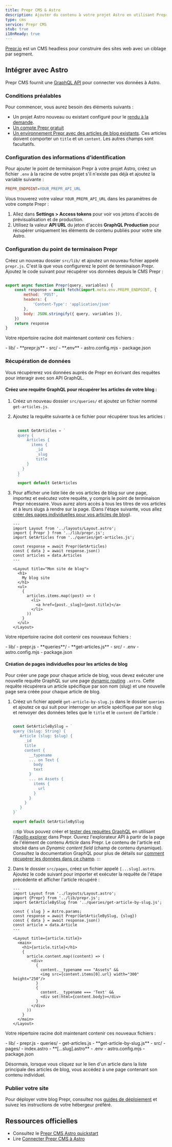 ```yaml
---
title: Prepr CMS & Astro
description: Ajouter du contenu à votre projet Astro en utilisant Prepr comme CMS
type: cms
service: Prepr CMS
stub: true
i18nReady: true
---
```


[Prepr.io](https://www.prepr.io/) est un CMS headless pour construire des sites web avec un ciblage par segment.

## Intégrer avec Astro

Prepr CMS fournit une [GraphQL API](https://docs.prepr.io/reference/graphql/v1/overview) pour connecter vos données à Astro.

### Conditions préalables

Pour commencer, vous aurez besoin des éléments suivants :

- Un projet Astro nouveau ou existant configuré pour le [rendu à la demande](/fr/guides/server-side-rendering/).
- [Un compte Prepr gratuit](https://signup.prepr.io/)
- [Un environnement Prepr avec des articles de blog existants](https://docs.prepr.io/account/set-up-environments#create-an-envirntonment). Ces articles doivent comporter un `title` et un `content`. Les autres champs sont facultatifs.

### Configuration des informations d'identification

Pour ajouter le point de terminaison Prepr à votre projet Astro, créez un fichier `.env` à la racine de votre projet s'il n'existe pas déjà et ajoutez la variable suivante :

```ini title=".env"
PREPR_ENDPOINT=YOUR_PREPR_API_URL
```

Vous trouverez votre valeur `YOUR_PREPR_API_URL` dans les paramètres de votre compte Prepr :
1. Allez dans **Settings > Access tokens** pour voir vos jetons d'accès de prévisualisation et de production.
2. Utilisez la valeur **API URL** du jeton d'accès **GraphQL Production** pour récupérer uniquement les éléments de contenu publiés pour votre site Astro.

### Configuration du point de terminaison Prepr

Créez un nouveau dossier `src/lib/` et ajoutez un nouveau fichier appelé `prepr.js`. C'est là que vous configurerez le point de terminaison Prepr. Ajoutez le code suivant pour récupérer vos données depuis le CMS Prepr :

```js title="src/lib/prepr.js"

export async function Prepr(query, variables) {
    const response = await fetch(import.meta.env.PREPR_ENDPOINT, {
        method: 'POST',
        headers: {
            'Content-Type': 'application/json'
        },
        body: JSON.stringify({ query, variables }),
    })
    return response
}
```

Votre répertoire racine doit maintenant contenir ces fichiers :

<FileTree title="Project Structure">
  - lib/
    - **prepr.js**
  - src/
  - **.env**
  - astro.config.mjs
  - package.json

</FileTree>

### Récupération de données

Vous récupérerez vos données auprès de Prepr en écrivant des requêtes pour interagir avec son API GraphQL.

#### Créez une requête GraphQL pour récupérer les articles de votre blog :
1. Créez un nouveau dossier `src/queries/` et ajoutez un fichier nommé `get-articles.js`.
2. Ajoutez la requête suivante à ce fichier pour récupérer tous les articles :

   ```js title="src/queries/get-articles.js"
  
     const GetArticles = `
     query {
         Articles {
           items {
             _id
             _slug
             title
         }
       }
     }
     `
     export default GetArticles
    ```

3. Pour afficher une liste liée de vos articles de blog sur une page, importez et exécutez votre requête, y compris le point de terminaison Prepr nécessaire. Vous aurez alors accès à tous les titres de vos articles et à leurs slugs à rendre sur la page. (Dans l'étape suivante, vous allez [créer des pages individuelles pour vos articles de blog](#création-de-pages-individuelles-pour-les-articles-de-blog)).

     ```astro title="src/pages/index.astro" ins={3-4, 6-8, 15-23}
     ---
     import Layout from '../layouts/Layout.astro';
     import { Prepr } from '../lib/prepr.js';
     import GetArticles from '../queries/get-articles.js';
    
     const response = await Prepr(GetArticles)
     const { data } = await response.json()
     const articles = data.Articles
     ---
    
     <Layout title="Mon site de blog">
       <h1>
         My blog site
       </h1>
       <ul>
         {
           articles.items.map((post) => (
             <li>
               <a href={post._slug}>{post.title}</a>
             </li>
           ))
         }
       </ul>
     </Layout>
    ```


Votre répertoire racine doit contenir ces nouveaux fichiers :

<FileTree title="Project Structure">
  - lib/
    - prepr.js
    - **queries**/
        - **get-articles.js**
  - src/
  - .env
  - astro.config.mjs
  - package.json
</FileTree>

#### Création de pages individuelles pour les articles de blog

Pour créer une page pour chaque article de blog, vous devez exécuter une nouvelle requête GraphQL sur une page [dynamic routing](/fr/guides/routing/#mode-serveur-ssr) `.astro`. Cette requête récupérera un article spécifique par son nom (slug) et une nouvelle page sera créée pour chaque article de blog.

1. Créez un fichier appelé `get-article-by-slug.js` dans le dossier `queries` et ajoutez ce qui suit pour interroger un article spécifique par son slug et renvoyer des données telles que le `title` et le `content` de l'article :

     ```js title="src/lib/queries/get-article-by-slug.js"
    
     const GetArticleBySlug = `
     query ($slug: String) {
        Article (slug: $slug) {
          _id
          title
          content {
            __typename
            ... on Text {
              body
              text
            }
            ... on Assets {
              items {
                url
              }
            }
          }
        }
     }`
    
     export default GetArticleBySlug
    ```
    
    :::tip
    Vous pouvez créer et [tester des requêtes GraphQL](https://docs.prepr.io/reference/graphql/v1/test-queries) en utilisant l'[Apollo explorer](https://studio.apollographql.com/sandbox/explorer) dans Prepr. Ouvrez l'explorateur API à partir de la page de l'élément de contenu *Article* dans Prepr.
    Le contenu de l'article est stocké dans un *Dynamic content field* (champ de contenu dynamique). Consultez la documentation GraphQL pour plus de détails sur [comment récupérer les données dans ce champ](https://docs.prepr.io/reference/graphql/v1/schema-field-types-dynamic-content-field).
    :::

2. Dans le dossier `src/pages`, créez un fichier appelé `[...slug].astro`. Ajoutez le code suivant pour importer et exécuter la requête de l'étape précédente et afficher l'article récupéré :

   ```astro title="src/pages/[...slug].astro"
   ---
   import Layout from '../layouts/Layout.astro';
   import {Prepr} from '../lib/prepr.js';
   import GetArticleBySlug from '../queries/get-article-by-slug.js';
  
   const { slug } = Astro.params;
   const response = await Prepr(GetArticleBySlug, {slug})
   const { data } = await response.json()
   const article = data.Article
   ---
  
   <Layout title={article.title}>
     <main>
       <h1>{article.title}</h1>
       {
         article.content.map((content) => (
           <div>
             {
               content.__typename === "Assets" &&
               <img src={content.items[0].url} width="300" height="250"/>
             }
             {
               content.__typename === 'Text' &&
               <div set:html={content.body}></div>
             }
           </div>
         ))
       }
     </main>
   </Layout>
   ```

Votre répertoire racine doit maintenant contenir ces nouveaux fichiers :

<FileTree title="Structure du projet">
  - lib/
  - prepr.js
  - queries/
  - get-articles.js
  - **get-article-by-slug.js**
  - src/
  - pages/
  - index.astro
  - **[…slug].astro**
  - .env
  - astro.config.mjs
  - package.json
</FileTree>

Désormais, lorsque vous cliquez sur le lien d'un article dans la liste principale des articles de blog, vous accédez à une page contenant son contenu individuel.

### Publier votre site

Pour déployer votre blog Prepr, consultez nos [guides de déploiement](/fr/guides/deploy/) et suivez les instructions de votre hébergeur préféré.

## Ressources officielles

- Consultez le [Prepr CMS Astro quickstart](https://github.com/preprio/astro-quick-start)
- Lire [Connecter Prepr CMS à Astro](https://docs.prepr.io/connecting-front-end-apps/astro)
